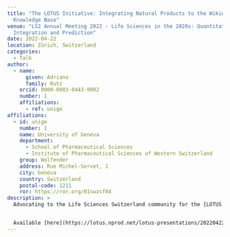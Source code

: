 ```yaml
---
title: "The LOTUS Initiative: Integrating Natural Products to the Wikidata
  Knowledge Base"
venue: "LS2 Annual Meeting 2022 - Life Sciences in the 2020s: Quantitation,
  Integration and Prediction"
date: 2022-04-22
location: Zürich, Switzerland
categories:
  - Talk
author:
  - name:
      given: Adriano
      family: Rutz
    orcid: 0000-0003-0443-9902
    number: 1
    affiliations:
      - ref: unige
affiliations:
  - id: unige
    number: 1
    name: University of Geneva
    department:
      - School of Pharmaceutical Sciences
      - Institute of Pharmaceutical Sciences of Western Switzerland
    group: Wolfender
    address: Rue Michel-Servet, 1
    city: Geneva
    country: Switzerland
    postal-code: 1211
    ror: https://ror.org/01swzsf04
description: >
  Advocating to the Life Sciences Switzerland community for the [LOTUS initiative](https://lotus.nprod.net/).


  Available [here](https://lotus.nprod.net/lotus-presentations/20220422_ls2/20220422_ls2-talk.pdf).
---
```

